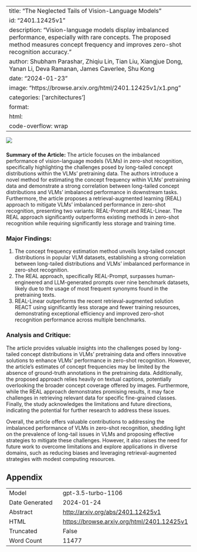 
---
title: "The Neglected Tails of Vision-Language Models"
id: "2401.12425v1"
description: "Vision-language models display imbalanced performance, especially with rare concepts. The proposed method measures concept frequency and improves zero-shot recognition accuracy."
author: Shubham Parashar, Zhiqiu Lin, Tian Liu, Xiangjue Dong, Yanan Li, Deva Ramanan, James Caverlee, Shu Kong
date: "2024-01-23"
image: "https://browse.arxiv.org/html/2401.12425v1/x1.png"
categories: ['architectures']
format:
  html:
    code-overflow: wrap
---

![](https://browse.arxiv.org/html/2401.12425v1/x1.png)

###
**Summary of the Article:**
The article focuses on the imbalanced performance of vision-language models (VLMs) in zero-shot recognition, specifically highlighting the challenges posed by long-tailed concept distributions within the VLMs' pretraining data. The authors introduce a novel method for estimating the concept frequency within VLMs' pretraining data and demonstrate a strong correlation between long-tailed concept distributions and VLMs' imbalanced performance in downstream tasks. Furthermore, the article proposes a retrieval-augmented learning (REAL) approach to mitigate VLMs' imbalanced performance in zero-shot recognition, presenting two variants: REAL-Prompt and REAL-Linear. The REAL approach significantly outperforms existing methods in zero-shot recognition while requiring significantly less storage and training time.


### Major Findings:
1. The concept frequency estimation method unveils long-tailed concept distributions in popular VLM datasets, establishing a strong correlation between long-tailed distributions and VLMs’ imbalanced performance in zero-shot recognition.
2. The REAL approach, specifically REAL-Prompt, surpasses human-engineered and LLM-generated prompts over nine benchmark datasets, likely due to the usage of most frequent synonyms found in the pretraining texts. 
3. REAL-Linear outperforms the recent retrieval-augmented solution REACT using significantly less storage and fewer training resources, demonstrating exceptional efficiency and improved zero-shot recognition performance across multiple benchmarks.


### Analysis and Critique:
The article provides valuable insights into the challenges posed by long-tailed concept distributions in VLMs' pretraining data and offers innovative solutions to enhance VLMs' performance in zero-shot recognition. However, the article's estimates of concept frequencies may be limited by the absence of ground-truth annotations in the pretraining data. Additionally, the proposed approach relies heavily on textual captions, potentially overlooking the broader concept coverage offered by images. Furthermore, while the REAL approach demonstrates promising results, it may face challenges in retrieving relevant data for specific fine-grained classes. Finally, the study acknowledges the limitations and future directions, indicating the potential for further research to address these issues.

Overall, the article offers valuable contributions to addressing the imbalanced performance of VLMs in zero-shot recognition, shedding light on the prevalence of long-tail issues in VLMs and proposing effective strategies to mitigate these challenges. However, it also raises the need for future work to overcome limitations and explore applications in diverse domains, such as reducing biases and leveraging retrieval-augmented strategies with modest computing resources.

## Appendix

|          |          |
|----------|----------|
| Model     | gpt-3.5-turbo-1106       |
| Date Generated     | 2024-01-24       |
| Abstract | [http://arxiv.org/abs/2401.12425v1](http://arxiv.org/abs/2401.12425v1)        |
| HTML     | [https://browse.arxiv.org/html/2401.12425v1](https://browse.arxiv.org/html/2401.12425v1)       |
| Truncated       | False       |
| Word Count       | 11477       |